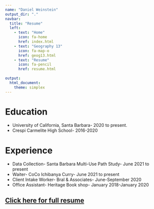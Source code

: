 ```yaml
---
name: "Daniel Weinstein"
output_dir: "."
navbar:
  title: "Resume"
  left:
    - text: "Home"
      icon: fa-home
      href: index.html
    - text: "Geography 13"
      icon: fa-map-o
      href: geog13.html
    - text: "Resume"
      icon: fa-pencil
      href: resume.html
      
output:
  html_document:
    theme: simplex
---
```


# Education <i class="fa fa-mortar-board fa-0.5x" style="color:maroon;"></i>

  - University of California, Santa Barbara- 2020 to present. 
  - Crespi Carmelite High School- 2016-2020
  

# Experience <i class="fa fa-line-chart fa-0.5x" style="color:maroon;"></i>

  - Data Collection- Santa Barbara Multi-Use Path Study- June 2021 to present
  - Waiter- CoCo Ichibanya Curry- June 2021 to present
  - Client Intake Worker- Bral & Associates- June-September 2020
  - Office Assistant- Heritage Book shop- January 2018-January 2020
  
## [Click here for full resume](Daniel Weinstein Resume June 2021.pdf) <i class="fa fa-laptop fa-0.5x" style="color:maroon;"></i> 

